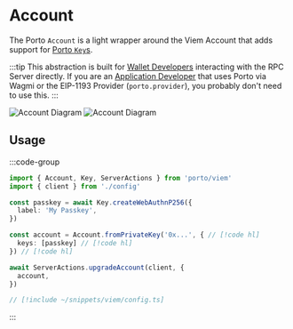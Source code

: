 # Account

The Porto `Account` is a light wrapper around the Viem Account that adds support 
for [Porto `Key`s](/sdk/viem/key).

:::tip
This abstraction is built for [Wallet Developers](/sdk/viem#wallet-developers) interacting with the
RPC Server directly. If you are an [Application Developer](/sdk/viem#application-developers)
that uses Porto via Wagmi or the EIP-1193 Provider (`porto.provider`), you probably don't need to use this.
:::

<div className="flex align-center justify-center">
  <img className="max-w-[400px] dark:hidden" src="/account-diagram-light.png" alt="Account Diagram" />
  <img className="max-w-[400px] hidden dark:block" src="/account-diagram-dark.png" alt="Account Diagram" />
</div>

## Usage

:::code-group

```ts twoslash [example.ts]
import { Account, Key, ServerActions } from 'porto/viem'
import { client } from './config'

const passkey = await Key.createWebAuthnP256({
  label: 'My Passkey',
})

const account = Account.fromPrivateKey('0x...', { // [!code hl]
  keys: [passkey] // [!code hl]
}) // [!code hl]

await ServerActions.upgradeAccount(client, {
  account,
})
```

```ts twoslash [config.ts] filename="config.ts"
// [!include ~/snippets/viem/config.ts]
```

:::